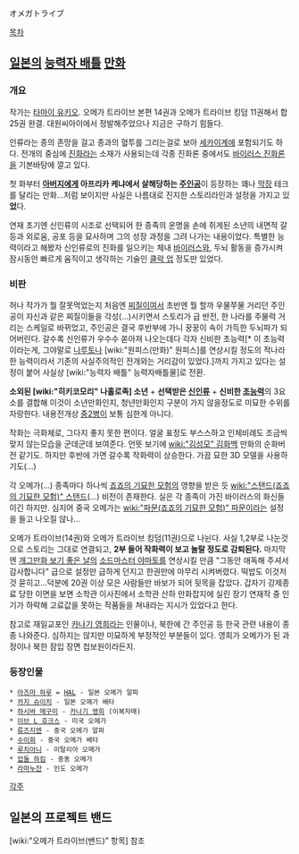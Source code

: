 オメガトライブ

[[목차]]
== [[일본]]의 [[능력자 배틀]] [[만화]] ==
=== 개요 ===
작가는 [[타마이 유키오]]. 오메가 트라이브 본편 14권과 오메가 트라이브 킹덤 11권해서 합 25권 완결. 대원씨아이에서 정발해주었으나 지금은 구하기 힘들다.

인류라는 종의 존망을 걸고 종과의 혈투를 그리는걸로 보아 [[세카이계]]에 포함되기도 하다. 전개의 중심에 [[진화]]라는 소재가 사용되는데 각종 진화론 중에서도 [[바이러스 진화론]]을 기본바탕에 깔고 있다.

첫 화부터 '''[[아버지]]에게 아프리카 케냐에서 살해당하는 [[주인공]]'''이 등장하는 꽤나 [[막장]] 테크를 달리는 만화...처럼 보이지만 사실은 나름대로 진지한 스토리라인과 설정을 가지고 있'''었'''다.

연재 초기엔 신인류의 시조로 선택되어 한 종족의 운명을 손에 쥐게된 소년의 내면적 갈등과 외로움, 공포 등을 묘사하며 그의 성장 과정을 그려 나가는 내용이었다. 특별한 능력이라고 해봤자 신인류로의 진화를 일으키는 체내 [[바이러스]]와, 두뇌 활동을 증가시켜 잠시동안 빠르게 움직이고 생각하는 기술인 [[클락 업]] 정도만 있었다.

=== 비판 ===
허나 작가가 뭘 잘못먹었는지 처음엔 [[찌질이]]여서 초반엔 뭘 할까 우물쭈물 거리던 주인공이 자신과 같은 찌질이들을 각성(...)시키면서 스토리가 급 반전, 한 나라를 주물럭 거리는 스케일로 바뀌었고, 주인공은 결국 후반부에 가니 꿍꿍이 속이 가득한 두뇌파가 되어버린다. 갈수록 신인류가 우수수 쏟아져 나오는데다 각자 신비한 초능력[* 이 초능력이라는게, 그야말로 [[나루토]]나 [wiki:"원피스(만화)" 원피스]를 연상시킬 정도의 적나라한 능력이라서 기존의 사실주의적인 전개와는 거리감이 있었다.]까지 가지고 있다는 설정이 붙어 사실상 [wiki:"능력자 배틀" 능력자배틀물]로 전환. 

'''소외된 [wiki:"히키코모리" 나홀로족] 소년''' + '''선택받은 [[신]][[인류]]''' + '''신비한 [[초능력]]'''의 3요소를 결합해 이것이 소년만화인지, 청년만화인지 구분이 가지 않을정도로 미묘한 수위를 자랑한다. 내용전개상 [[중2병]]이 보통 심한게 아니다.

작화는 극화체로, 그다지 좋지 못한 편이다. 얼굴 표정도 부스스하고 인체비례도 조금씩 맞지 않는모습을 군데군데 보여준다. 언뜻 보기에 [[wiki:"김성모" 김화백]] 만화의 순화버전 같기도. 하지만 후반에 가면 갈수록 작화력이 상승한다. 가끔 묘한 3D 모델을 사용하기도(...)

각 오메가(...) 종족마다 하나씩 [[죠죠의 기묘한 모험]]의 영향을 받은 듯 [[wiki:"스탠드(죠죠의 기묘한 모험)" 스탠드]](...) 비전이 존재한다. 실은 각 종족이 가진 바이러스의 화신들이긴 하지만. 심지어 중국 오메가는 [[wiki:"파문(죠죠의 기묘한 모험)" 파문]]이라는 설정을 들고 나오질 않나...

오메가 트라이브(14권)와 오메가 트라이브 킹덤(11권)으로 나뉜다. 사실 1,2부로 나눈것으로 스토리는 그대로 연결되고, '''2부 들어 작화력이 보고 놀랄 정도로 감퇴된다.''' 마지막엔 [[개그만화 보기 좋은 날]]의 [[소드마스터 야마토]]를 연상시킬 만큼 "그동안 애독해 주셔서 감사합니다" 급으로 설정만 급하게 던지고 한권만에 마무리 시켜버렸다. 떡밥도 이것저것 묻히고...덕분에 20권 이상 모은 사람들만 바보가 되어 뒷목을 잡았다. 갑자기 강제종료 당한 이면을 보면 소학관 이사진에서 소학관 산하 만화잡지에 실린 장기 연재작 중 인기가 하락해 고료값을 못하는 작품들을 쳐내라는 지시가 있었다고 한다.

참고로 재일교포인 [[카나기 영희]]라는 인물이나, 북한에 간 주인공 등 한국 관련 내용이 종종 나와준다. 심하지는 않지만 미묘하게 부정적인 부분들이 있다. 영희가 오메가가 된 과정이나 북한 잠입 장면 첩보원이라든지.

=== 등장인물 ===
 * [[아즈마 하루]] = [[HAL]] - 일본 오메가 알파
 * [[카지 슈이치]] - 일본 오메가 베타
 * [[하시바 메구미]] - [[카나기 영희]] (이복자매) 
 * [[이브 L 호크스]] - 미국 오메가 
 * [[류즈지엔]] - 중국 오메가 알파
 * [[수이화]] - 중국 오메가 베타
 * [[루치아니]] - 이탈리아 오메가 
 * [[압둘 하킴]] - 중동 오메가
 * [[라마누잔]] - 인도 오메가
[[각주]]

== 일본의 프로젝트 밴드 ==
[wiki:"오메가 트라이브(밴드)" 항목] 참조
